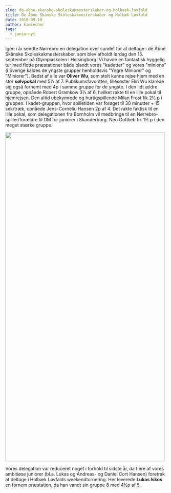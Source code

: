 ```yaml
---
slug: de-abne-skanske-skoleskakmesterskaber-og-holbaek-lovfald
title: De Åbne Skånske Skoleskakmesterskaber og Holbæk Løvfald
date: 2018-09-18
author: kimsecher
tags:
  - juniornyt
---
```

Igen i år sendte Nørrebro en delegation over sundet for at deltage i de Åbne Skånske Skoleskakmesterskaber, som blev afholdt lørdag den 15. september på Olympiaskolen i Helsingborg. Vi havde en fantastisk hyggelig tur med flotte præstationer både blandt vores "kadetter" og vores "minions" (i Sverige kaldes de yngste grupper henholdsvis "Yngre Miniorer" og "Miniorer"). Bedst af alle var <strong>Oliver Wu</strong>, som stolt kunne rejse hjem med en stor <strong>sølvpokal</strong> med 5½ af 7. Publikumsfavoritten, lillesøster Elin Wu klarede sig også fornemt med 4p i samme gruppe for de yngste. I den lidt ældre gruppe, opnåede Robert Gramkow 3½ af 6, hvilket rakte til en lille pokal til hjemrejsen. Den altid ubekymrede og hurtigspillende Milan Frost fik 2½ p i gruppen. I kadet-gruppen, hvor spilletiden var forøget til 30 minutter + 15 sek/træk, opnåede Jens-Corneliu Hansen 2p af 4. Det rakte faktisk til en lille pokal, som delegationen fra Bornholm vil medbringe til en Nørrebro-spiller/forældre til DM for juniorer i Skanderborg. Neo Gottlieb fik 1½ p i den meget stærke gruppe.

<img className="alignnone size-large wp-image-3091" src="https://nbskak.dk/wp-content/uploads/2018/09/HelsingborgDeltagere2019-498x1024.jpg" alt="" width="498" height="1024" />

Vores delegation var reduceret noget i forhold til sidste år, da flere af vores ambitiøse juniorer (bl.a. Lukas og Andreas- og Daniel Cort Hansen) foretrak at deltage i Holbæk Løvfalds weekendturnering. Her leverede <strong>Lukas Iskos</strong> en fornem præstation, da han vandt sin gruppe 8 med 4½p af 5.
